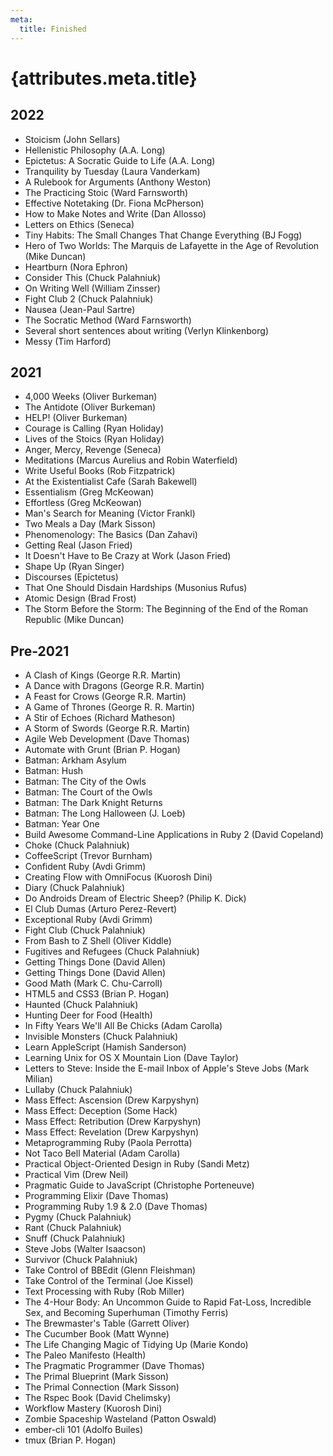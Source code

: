 ```yaml
---
meta:
  title: Finished
---
```


# {attributes.meta.title}

## 2022

- Stoicism (John Sellars)
- Hellenistic Philosophy (A.A. Long)
- Epictetus: A Socratic Guide to Life (A.A. Long)
- Tranquility by Tuesday (Laura Vanderkam)
- A Rulebook for Arguments (Anthony Weston)
- The Practicing Stoic (Ward Farnsworth)
- Effective Notetaking (Dr. Fiona McPherson)
- How to Make Notes and Write (Dan Allosso)
- Letters on Ethics (Seneca)
- Tiny Habits: The Small Changes That Change Everything (BJ Fogg)
- Hero of Two Worlds: The Marquis de Lafayette in the Age of Revolution (Mike Duncan)
- Heartburn (Nora Ephron)
- Consider This (Chuck Palahniuk)
- On Writing Well (William Zinsser)
- Fight Club 2 (Chuck Palahniuk)
- Nausea (Jean-Paul Sartre)
- The Socratic Method (Ward Farnsworth)
- Several short sentences about writing (Verlyn Klinkenborg)
- Messy (Tim Harford)

## 2021

- 4,000 Weeks (Oliver Burkeman)
- The Antidote (Oliver Burkeman)
- HELP! (Oliver Burkeman)
- Courage is Calling (Ryan Holiday)
- Lives of the Stoics (Ryan Holiday)
- Anger, Mercy, Revenge (Seneca)
- Meditations (Marcus Aurelius and Robin Waterfield)
- Write Useful Books (Rob Fitzpatrick)
- At the Existentialist Cafe (Sarah Bakewell)
- Essentialism (Greg McKeowan)
- Effortless (Greg McKeowan)
- Man's Search for Meaning (Victor Frankl)
- Two Meals a Day (Mark Sisson)
- Phenomenology: The Basics (Dan Zahavi)
- Getting Real (Jason Fried)
- It Doesn't Have to Be Crazy at Work (Jason Fried)
- Shape Up (Ryan Singer)
- Discourses (Epictetus)
- That One Should Disdain Hardships (Musonius Rufus)
- Atomic Design (Brad Frost)
- The Storm Before the Storm: The Beginning of the End of the Roman Republic (Mike Duncan)

## Pre-2021

- A Clash of Kings (George R.R. Martin)
- A Dance with Dragons (George R.R. Martin)
- A Feast for Crows (George R.R. Martin)
- A Game of Thrones (George R. R. Martin)
- A Stir of Echoes (Richard Matheson)
- A Storm of Swords (George R.R. Martin)
- Agile Web Development (Dave Thomas)
- Automate with Grunt (Brian P. Hogan)
- Batman: Arkham Asylum
- Batman: Hush
- Batman: The City of the Owls
- Batman: The Court of the Owls
- Batman: The Dark Knight Returns
- Batman: The Long Halloween (J. Loeb)
- Batman: Year One
- Build Awesome Command-Line Applications in Ruby 2 (David Copeland)
- Choke (Chuck Palahniuk)
- CoffeeScript (Trevor Burnham)
- Confident Ruby (Avdi Grimm)
- Creating Flow with OmniFocus (Kuorosh Dini)
- Diary (Chuck Palahniuk)
- Do Androids Dream of Electric Sheep? (Philip K. Dick)
- El Club Dumas (Arturo Perez-Revert)
- Exceptional Ruby (Avdi Grimm)
- Fight Club (Chuck Palahniuk)
- From Bash to Z Shell (Oliver Kiddle)
- Fugitives and Refugees (Chuck Palahniuk)
- Getting Things Done (David Allen)
- Getting Things Done (David Allen)
- Good Math (Mark C. Chu-Carroll)
- HTML5 and CSS3 (Brian P. Hogan)
- Haunted (Chuck Palahniuk)
- Hunting Deer for Food (Health)
- In Fifty Years We'll All Be Chicks (Adam Carolla)
- Invisible Monsters (Chuck Palahniuk)
- Learn AppleScript (Hamish Sanderson)
- Learning Unix for OS X Mountain Lion (Dave Taylor)
- Letters to Steve: Inside the E-mail Inbox of Apple's Steve Jobs (Mark Milian)
- Lullaby (Chuck Palahniuk)
- Mass Effect: Ascension (Drew Karpyshyn)
- Mass Effect: Deception (Some Hack)
- Mass Effect: Retribution (Drew Karpyshyn)
- Mass Effect: Revelation (Drew Karpyshyn)
- Metaprogramming Ruby (Paola Perrotta)
- Not Taco Bell Material (Adam Carolla)
- Practical Object-Oriented Design in Ruby (Sandi Metz)
- Practical Vim (Drew Neil)
- Pragmatic Guide to JavaScript (Christophe Porteneuve)
- Programming Elixir (Dave Thomas)
- Programming Ruby 1.9 & 2.0 (Dave Thomas)
- Pygmy (Chuck Palahniuk)
- Rant (Chuck Palahniuk)
- Snuff (Chuck Palahniuk)
- Steve Jobs (Walter Isaacson)
- Survivor (Chuck Palahniuk)
- Take Control of BBEdit (Glenn Fleishman)
- Take Control of the Terminal (Joe Kissel)
- Text Processing with Ruby (Rob Miller)
- The 4-Hour Body: An Uncommon Guide to Rapid Fat-Loss, Incredible Sex, and Becoming Superhuman (Timothy Ferris)
- The Brewmaster's Table (Garrett Oliver)
- The Cucumber Book (Matt Wynne)
- The Life Changing Magic of Tidying Up (Marie Kondo)
- The Paleo Manifesto (Health)
- The Pragmatic Programmer (Dave Thomas)
- The Primal Blueprint (Mark Sisson)
- The Primal Connection (Mark Sisson)
- The Rspec Book (David Chelimsky)
- Workflow Mastery (Kuorosh Dini)
- Zombie Spaceship Wasteland (Patton Oswald)
- ember-cli 101 (Adolfo Builes)
- tmux (Brian P. Hogan)

